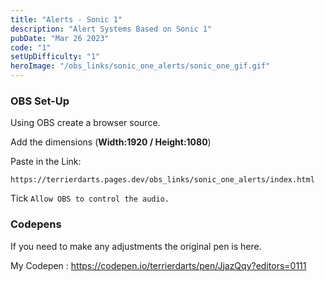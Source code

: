 ```yaml
---
title: "Alerts - Sonic 1"
description: "Alert Systems Based on Sonic 1"
pubDate: "Mar 26 2023"
code: "1"
setUpDifficulty: "1"
heroImage: "/obs_links/sonic_one_alerts/sonic_one_gif.gif"
---
```


### OBS Set-Up

Using OBS create a browser source.

Add the dimensions (**Width:1920 / Height:1080**)

Paste in the Link: 

```
https://terrierdarts.pages.dev/obs_links/sonic_one_alerts/index.html
```
Tick `Allow OBS to control the audio.`

### Codepens

If you need to make any adjustments the original pen is here.

My Codepen : https://codepen.io/terrierdarts/pen/JjazQqy?editors=0111



